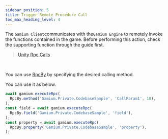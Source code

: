 ```yaml
---
sidebar_position: 5
title: Trigger Remote Procedure Call
toc_max_heading_level: 4
---
```



The `Gamium Client`communicates with the`Gamium Engine` to remotely invoke the functions contained in the game.
Before performing this action, check the supporting function through the guide first.

> [Unity Rpc Calls](gamium/engine/unity/rpc)

<br />

You can use [RpcBy](api/client/typescript/classes/rpc-by) by specifying the desired calling method.

You can use it as below.

<Tabs groupId="language" defaultValue="ts">
<TabItem value="ts" label="TypeScript" default> 

```ts
await gamium.executeRpc(
  RpcBy.method('Gamium.Private.CodebaseSample', 'CallParam1', 10),
);
const field = await gamium.executeRpc(
  RpcBy.field('Gamium.Private.CodebaseSample', 'field'),
);
const property = await gamium.executeRpc(
  RpcBy.property('Gamium.Private.CodebaseSample', 'property'),
);
```

</TabItem>
</Tabs>
